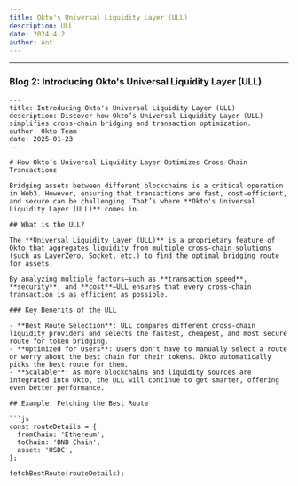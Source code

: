 ```yaml
---
title: Okto's Universal Liquidity Layer (ULL)
description: ULL
date: 2024-4-2
author: Ant
---
```

---

### Blog 2: **Introducing Okto's Universal Liquidity Layer (ULL)**

```mdx
---
title: Introducing Okto's Universal Liquidity Layer (ULL)
description: Discover how Okto’s Universal Liquidity Layer (ULL) simplifies cross-chain bridging and transaction optimization.
author: Okto Team
date: 2025-01-23
---

# How Okto’s Universal Liquidity Layer Optimizes Cross-Chain Transactions

Bridging assets between different blockchains is a critical operation in Web3. However, ensuring that transactions are fast, cost-efficient, and secure can be challenging. That’s where **Okto's Universal Liquidity Layer (ULL)** comes in.

## What is the ULL?

The **Universal Liquidity Layer (ULL)** is a proprietary feature of Okto that aggregates liquidity from multiple cross-chain solutions (such as LayerZero, Socket, etc.) to find the optimal bridging route for assets.

By analyzing multiple factors—such as **transaction speed**, **security**, and **cost**—ULL ensures that every cross-chain transaction is as efficient as possible.

### Key Benefits of the ULL

- **Best Route Selection**: ULL compares different cross-chain liquidity providers and selects the fastest, cheapest, and most secure route for token bridging.
- **Optimized for Users**: Users don't have to manually select a route or worry about the best chain for their tokens. Okto automatically picks the best route for them.
- **Scalable**: As more blockchains and liquidity sources are integrated into Okto, the ULL will continue to get smarter, offering even better performance.

## Example: Fetching the Best Route

```js
const routeDetails = {
  fromChain: 'Ethereum',
  toChain: 'BNB Chain',
  asset: 'USDC',
};

fetchBestRoute(routeDetails);
